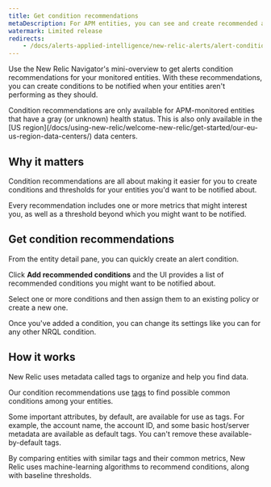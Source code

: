 ```yaml
---
title: Get condition recommendations
metaDescription: For APM entities, you can see and create recommended alert conditions.
watermark: Limited release
redirects: 
    - /docs/alerts-applied-intelligence/new-relic-alerts/alert-conditions/condition-recommendations
---
```


Use the New Relic Navigator's mini-overview to get alerts condition recommendations for your monitored entities. With these recommendations, you can create conditions to be notified when your entities aren't performing as they should.

<Callout variant="important">
Condition recommendations are only available for APM-monitored entities that have a gray (or unknown) health status. This is also only available in the [US region](/docs/using-new-relic/welcome-new-relic/get-started/our-eu-us-region-data-centers/) data centers.
</Callout>

## Why it matters

Condition recommendations are all about making it easier for you to create conditions and thresholds for your entities you'd want to be notified about.

Every recommendation includes one or more metrics that might interest you, as well as a threshold beyond which you might want to be notified.

## Get condition recommendations

From the entity detail pane, you can quickly create an alert condition. 

Click **Add recommended conditions** and the UI provides a list of recommended conditions you might want to be notified about.

Select one or more conditions and then assign them to an existing policy or create a new one.

Once you've added a condition, you can change its settings like you can for any other NRQL condition.

## How it works

New Relic uses metadata called tags to organize and help you find data.

Our condition recommendations use [tags](/docs/new-relic-one/use-new-relic-one/core-concepts/use-tags-help-organize-find-your-data/) to find possible common conditions among your entities. 

Some important attributes, by default, are available for use as tags. For example, the account name, the account ID, and some basic host/server metadata are available as default tags. You can't remove these available-by-default tags.

By comparing entities with similar tags and their common metrics, New Relic uses machine-learning algorithms to recommend conditions, along with baseline thresholds.

